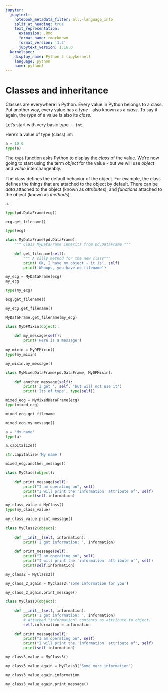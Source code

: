 ```yaml
---
jupyter:
  jupytext:
    notebook_metadata_filter: all,-language_info
    split_at_heading: true
    text_representation:
      extension: .Rmd
      format_name: rmarkdown
      format_version: '1.2'
      jupytext_version: 1.16.0
  kernelspec:
    display_name: Python 3 (ipykernel)
    language: python
    name: python3
---
```


# Classes and inheritance


Classes are everywhere in Python.  Every value in Python belongs to a class.  Put another way, every value has a *type* - also known as a *class*.   To say it again, the *type* of a value is also its *class*.


Let's start with very basic type --- `int`.

Here's a value of type (class) int:

```python
a = 10.0
type(a)
```

The `type` function asks Python to display the *class* of the value.  We're now going to start using the term *object* for the value - but we will use *object* and *value* interchangeably.

The class defines the default behavior of the object.  For example, the  class defines the things that are attached to the object by default.  There can be *data* attached to the object (known as *attributes*), and *functions* attached to the object (known as *methods*).

```python
a.
```

```python
type(pd.DataFrame(ecg))
```

```python
ecg.get_filename()
```

```python
type(ecg)
```

```python
class MyDataFrame(pd.DataFrame):
    """ Class MyDataFrame inherits from pd.DataFrame """
    
    def get_filename(self):
        """ A silly method for the new class"""
        print('OK, I have my object - it is', self)
        print('Whoops, you have no filename')
```

```python
my_ecg = MyDataFrame(ecg)
my_ecg
```

```python
type(my_ecg)
```

```python
ecg.get_filename()
```

```python
my_ecg.get_filename()
```

```python
MyDataFrame.get_filename(my_ecg)
```

```python
class MyDFMixin(object):
    
    def my_message(self):
        print('Here is a message')
```

```python
my_mixin = MyDFMixin() 
type(my_mixin)
```

```python
my_mixin.my_message()
```

```python
class MyMixedDataFrame(pd.DataFrame, MyDFMixin):
    
    def another_message(self):
        print('I got ', self, 'but will not use it')
        print('Its of type', type(self))
```

```python
mixed_ecg = MyMixedDataFrame(ecg)
type(mixed_ecg)
```

```python
mixed_ecg.get_filename
```

```python
mixed_ecg.my_message()
```

```python
a = 'My name'
type(a)
```

```python
a.capitalize()
```

```python
str.capitalize('My name')
```

```python
mixed_ecg.another_message()
```

```python
class MyClass(object):
    
    def print_message(self):
        print("I am operating on", self)
        print("I will print the 'information' attribute of", self)
        print(self.information)
```

```python
my_class_value = MyClass()
type(my_class_value)
```

```python
my_class_value.print_message()
```

```python
class MyClass2(object):
    
    def __init__(self, information):
        print('I got information: ', information)
    
    def print_message(self):
        print("I am operating on", self)
        print("I will print the 'information' attribute of", self)
        print(self.information)
```

```python
my_class2 = MyClass2()
```

```python
my_class_2_again = MyClass2('some information for you')
```

```python
my_class_2_again.print_message()
```

```python
class MyClass3(object):
    
    def __init__(self, information):
        print('I got information: ', information)
        # Attached "information" contents as attribute to object.
        self.information = information
    
    def print_message(self):
        print("I am operating on", self)
        print("I will print the 'information' attribute of", self)
        print(self.information)
```

```python
my_class3_value = MyClass3()
```

```python
my_class3_value_again = MyClass3('Some more information')
```

```python
my_class3_value_again.information
```

```python
my_class3_value_again.print_message()
```

```python

```

